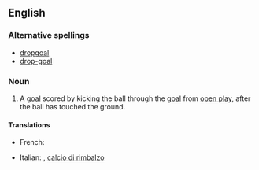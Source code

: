 ==English==

===Alternative spellings===
*[[dropgoal]]
*[[drop-goal]]

===Noun===
{{en-noun|sg=[[drop]] [[goal]]}}

# {{rugby union|rugby league}} A [[goal]] scored by kicking the ball through the [[goal]] from [[open play]], after the ball has touched the ground.

====Translations====
{{trans-top}}
*French: {{t+|fr|drop|m}}
{{trans-mid}}
*Italian: {{t+|it|drop|m}}, [[calcio di rimbalzo]] {{m}}
{{trans-bottom}}